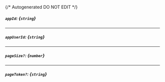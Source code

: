 {/* Autogenerated DO NOT EDIT  */}
##### `appId`: *{`string`}*

---
##### `appUserId`: *{`string`}*

---
##### `pageSize?`: *{`number`}*

---
##### `pageToken?`: *{`string`}*

